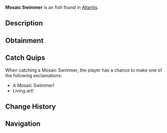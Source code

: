 {{FishInfobox
|image          = Mosaic Swimmer.png
|rarity         = Uncommon
|sea            = First Sea
|location       = [[Atlantis]]
|sublocation    = 
|sources        = Fishing Rod
|radar_location = 
|xp             = 95
|weather        = 
|time           = 
|season         = Spring
|bait           = Coral
|base_weight    = 4
|base_value     = 150
|weight_range   = 2
|base_chance    = 55
|base_resil     = 70
}}
'''Mosaic Swimmer''' is an {{Rarity|Uncommon}} fish found in [[Atlantis]].

== Description ==
{{Description|The scales of these fish form intricate patterns matching the ethereal mosaics. They often gather in groups to create living recreations of the abyss's lost artwork.|Bestiary Entry}}

== Obtainment ==
{{Description|Ethereal Abyss Pool|Bestiary Hint}}
{{Fish Availability|
Atlantis/Ethereal Abyss
|top_rods      = 
Summit Rod\141383.77\103005.23;
Fast Rod\140558.69\125536.15;
Champions Rod\140445.02\101527.79;
Egg Rod\139316.48\111664.01;
Depthseeker Rod\139267.86\100002.54;
Training Rod\129050.28\131861.77;
Flimsy Rod\119282.38\112654.57;
Candy Cane Rod\107694.32\102861.48;
Ethereal Prism Rod\137487.6\160180.66;
Leviathan's Fang Rod\129087.45\139767.42;
No-Life Rod\131336.88\127546.01;
Seraphic Rod\126560.97\126560.97;
Verdant Shear Rod\137929.14\107952.24;
Avalanche Rod\137426.23\98229.6;
Trident Rod\133795.1\89814.15;
Free Spirit Rod\131025.6\89590.44;
Blazebringer Rod\128705.86\101811.31;
Zeus Rod\127788.26\107883.53;
Volcanic Rod\124781.9\81871.97;
Challenger's Rod\120136.66\115930.71;
Rod Of The Forgotten Fang\115578.38\115578.38;
Rod Of The Depths\112868.02\104991.9;
Rod Of The Exalted One\100614.25\105325.96;
Steady Rod\65364.6\55727.13
|recommended   = Depthseeker Rod
}}

== Catch Quips ==
When catching a Mosaic Swimmer, the player has a chance to make one of the following exclamations:
* A Mosaic Swimmer!
* Living art!

== Change History ==
{{Change History|{{subst:Current Version}}}}

== Navigation ==
{{Fish Navbox|Atlantis}}